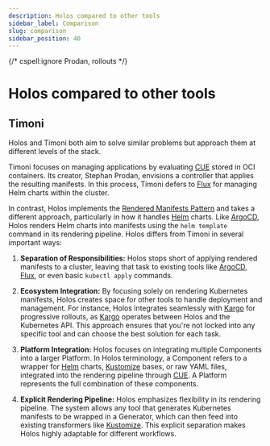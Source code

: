 ```yaml
---
description: Holos compared to other tools
sidebar_label: Comparison
slug: comparison
sidebar_position: 40
---
```


{/* cspell:ignore Prodan, rollouts */}

# Holos compared to other tools

## Timoni

Holos and Timoni both aim to solve similar problems but approach them at
different levels of the stack.

Timoni focuses on managing applications by evaluating [CUE] stored in OCI
containers. Its creator, Stephan Prodan, envisions a controller that applies the
resulting manifests. In this process, Timoni defers to [Flux] for managing Helm
charts within the cluster.

In contrast, Holos implements the [Rendered Manifests Pattern] and takes a
different approach, particularly in how it handles [Helm] charts. Like
[ArgoCD], Holos renders Helm charts into manifests using the `helm template`
command in its rendering pipeline. Holos differs from Timoni in several important
ways:

1. **Separation of Responsibilities:**  Holos stops short of applying
rendered manifests to a cluster, leaving that task to existing tools like
[ArgoCD], [Flux], or even basic `kubectl apply` commands.

2. **Ecosystem Integration:**  By focusing solely on rendering Kubernetes
manifests, Holos creates space for other tools to handle deployment and
management. For instance, Holos integrates seamlessly with [Kargo] for
progressive rollouts, as [Kargo] operates between Holos and the Kubernetes API.
This approach ensures that you're not locked into any specific tool and can
choose the best solution for each task.

3. **Platform Integration:** Holos focuses on integrating multiple Components
into a larger Platform. In Holos terminology, a Component refers to a wrapper
for [Helm] charts, [Kustomize] bases, or raw YAML files, integrated into the
rendering pipeline through [CUE].  A Platform represents the full combination of
these components.

4. **Explicit Rendering Pipeline:** Holos emphasizes flexibility in its
rendering pipeline. The system allows any tool that generates Kubernetes
manifests to be wrapped in a Generator, which can then feed into existing
transformers like [Kustomize]. This explicit separation makes Holos highly
adaptable for different workflows.

[Kargo]: https://kargo.io/
[Flux]: https://fluxcd.io
[Helm]: https://helm.sh
[ArgoCD]: https://argoproj.github.io/cd/
[Kustomize]: https://kustomize.io/
[CUE]: https://cuelang.org/
[Rendered Manifests Pattern]: https://akuity.io/blog/the-rendered-manifests-pattern